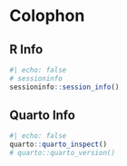 # Colophon {.unnumbered}

R Info
------------------

```r
#| echo: false
# sessioninfo
sessioninfo::session_info()
```

Quarto Info
------------------

```r
#| echo: false
quarto::quarto_inspect()
# quarto::quarto_version()
```
